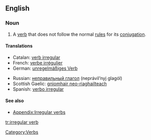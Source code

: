 ==English==
{{wikipedia}}

===Noun===
{{en-noun|sg=[[irregular]] [[verb]]}}

# A [[verb]] that does not follow the normal [[rule]]s for its [[conjugation]].

====Translations====
{{trans-top|irregular verb}} {{m}}
*Catalan: [[verb irregular]] {{m}}
*French: [[verbe irrégulier]] {{m}}
*German: [[unregelmäßiges Verb]] {{n}}
{{trans-mid}}
*Russian: [[неправильный глагол]] (neprávil’nyj glagól) {{m}}
*Scottish Gaelic: [[gnìomhair neo-riaghailteach]]
*Spanish: [[verbo irregular]] {{m}}
{{trans-bottom}}

====See also====
*[[Appendix:Irregular verbs]]

[[Category:Verbs]]

[[tr:irregular verb]]